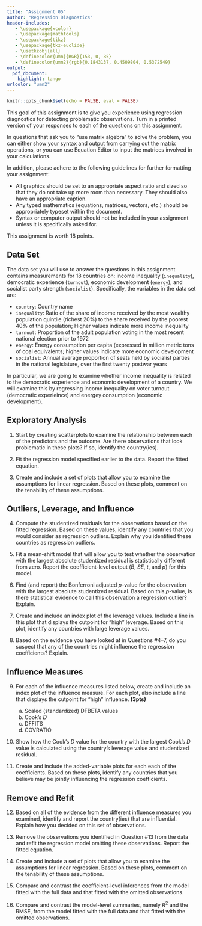 ```yaml
---
title: "Assignment 05"
author: "Regression Diagnostics"
header-includes:
   - \usepackage{xcolor}
   - \usepackage{mathtools}
   - \usepackage{tikz}
   - \usepackage{tkz-euclide}
   - \usetkzobj{all}
   - \definecolor{umn}{RGB}{153, 0, 85}
   - \definecolor{umn2}{rgb}{0.1843137, 0.4509804, 0.5372549}
output: 
  pdf_document:
    highlight: tango
urlcolor: "umn2"
---
```


```r
knitr::opts_chunk$set(echo = FALSE, eval = FALSE)
```

This goal of this assignment is to give you experience using regression diagnostics for detecting problematic observations. Turn in a printed version of your responses to each of the questions on this assignment. 

In questions that ask you to "use matrix algebra" to solve the problem, you can either show your syntax and output from carrying out the matrix operations, or you can use Equation Editor to input the matrices involved in your calculations.

In addition, please adhere to the following guidelines for further formatting your assignment: 

- All graphics should be set to an appropriate aspect ratio and sized so that they do not take up more room than necessary. They should also have an appropriate caption.
- Any typed mathematics (equations, matrices, vectors, etc.) should be appropriately typeset within the document.
- Syntax or computer output should not be included in your assignment unless it is specifically asked for.

This assignment is worth 18 points. 

\rule{0.5\linewidth}{\linethickness}  


## Data Set

The data set you will use to answer the questions in this assignment contains measurements for 18 countries on: income inequality (`inequality`), democratic experience (`turnout`), economic development (`energy`), and socialist party strength (`socialist`). Specifically, the variables in the data set are:

- `country`: Country name
- `inequality`: Ratio of the share of income received by the most wealthy population quintile (richest 20\%) to the share received by the poorest 40\% of the population; Higher values indicate more income inequality
- `turnout`: Proportion of the adult population voting in the most recent national election prior to 1972
- `energy`: Energy consumption per capita (expressed in million metric tons of coal equivalents; higher values indicate more economic development
- `socialist`: Annual average proportion of seats held by socialist parties in the national legislature, over the first twenty postwar years

In particular, we are going to examine whether income inequality is related to the democratic experience and economic development of a country. We will examine this by regressing income inequality on voter turnout (democratic experieince) and energey consumption (economic development).


## Exploratory Analysis

1. Start by creating scatterplots to examine the relationship between each of the predictors and the outcome. Are there observations that look problematic in these plots? If so, identify the country(ies).

2. Fit the regression model specified earlier to the data. Report the fitted equation.

3. Create and include a set of plots that allow you to examine the assumptions for linear regression. Based on these plots, comment on the tenability of these assumptions.


## Outliers, Leverage, and Influence

4. Compute the studentized residuals for the observations based on the fitted regression. Based on these values, identify any countries that you would consider as regression outliers. Explain why you identified these countries as regression outliers.

5. Fit a mean-shift model that will allow you to test whether the observation with the largest absolute studentized residual is statistically different from zero. Report the coefficient-level output ($B$, $SE$, $t$, and $p$) for this model.

6. Find (and report) the Bonferroni adjusted $p$-value for the observation with the largest absolute studentized residual. Based on this $p$-value, is there statistical evidence to call this observation a regression outlier? Explain.

7. Create and include an index plot of the leverage values. Include a line in this plot that displays the cutpoint for "high" leverage. Based on this plot, identify any countries with large leverage values.

8. Based on the evidence you have looked at in Questions \#4--7, do you suspect that any of the countries might influence the regression coefficients? Explain.

## Influence Measures

9. For each of the influence measures listed below, create and include an index plot of the influence measure. For each plot, also include a line that displays the cutpoint for "high" influence. **(3pts)**

    a. Scaled (standardized) DFBETA values
    b. Cook's $D$
    c. DFFITS
    d. COVRATIO

10. Show how the Cook's $D$ value for the country with the largest Cook's $D$ value is calculated using the country's leverage value and studentized residual.

11. Create and include the added-variable plots for each each of the coefficients. Based on these plots, identify any countries that you believe may be jointly influencing the regression coefficients.


## Remove and Refit

12. Based on all of the evidence from the different influence measures you examined, identify and report the country(ies) that are influential. Explain how you decided on this set of observations.

13. Remove the observations you identified in Question \#13 from the data and refit the regression model omitting these observations. Report the fitted equation.

14. Create and include a set of plots that allow you to examine the assumptions for linear regression. Based on these plots, comment on the tenability of these assumptions.

15. Compare and contrast the coefficient-level inferences from the model fitted with the full data and that fitted with the omitted observations.

16. Compare and contrast the model-level summaries, namely $R^2$ and the RMSE, from the model fitted with the full data and that fitted with the omitted observations.



